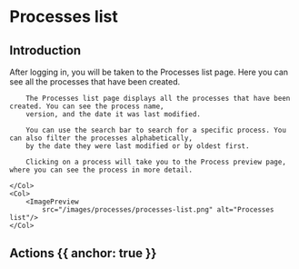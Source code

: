 
# Processes list

## Introduction

After logging in, you will be taken to the Processes list page. Here you can see all the processes that have been created.

<Row>
    <Col>

        The Processes list page displays all the processes that have been created. You can see the process name,
        version, and the date it was last modified.

        You can use the search bar to search for a specific process. You can also filter the processes alphabetically,
        by the date they were last modified or by oldest first.

        Clicking on a process will take you to the Process preview page, where you can see the process in more detail.

    </Col>
    <Col>
        <ImagePreview
            src="/images/processes/processes-list.png" alt="Processes list"/>
    </Col>
</Row>

## Actions {{ anchor: true }}









